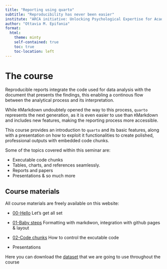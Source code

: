 ```yaml
---
title: "Reporting using quarto"
subtitle: "Reproducibility has never been easier"
institute: "ARCA initiative: Unlocking Psychological Expertise for Academic and Business Success"
author: "Ottavia M. Epifania"
format: 
  html:
    theme: minty
    self-contained: true
    toc: true
    toc-location: left
---
```


# The course

Reproducible reports integrate the code used for data analysis with the document that presents the findings, this enabling a continous flow between the analytical process and its interpretation.

While `R`Markdown undoubtely opened the way to this process, `quarto` represents the next generation, as it is even easier to use than `R`Markdown and includes new features, making the reporting process more accessible. 

This course provides an introduction to `quarto` and its basic features, along with a presentation on how to exploit it functionalities to create polished, professional outputs with embedded code chunks.

Some of the topics covered within this seminar are:

- Executable code chunks 
- Tables, charts, and references seamlessly.
- Reports and papers
- Presentations & so much more


## Course materials

All course materials are freely available on this website: 

- [00-Hello](slides/00-Hello/00-Hello.html) Let's get all set

- [01-Baby steps](slides/01-Baby-steps/01-Baby-steps.html) Formatting with markdwon, integration with github pages & layout

- [02-Code chunks](slides/02-Code-chunk/02-Code-chunk.html) How to control the excutable code

- Presentations

Here you can download the [dataset](data/dataset.csv) that we are going to use throughout the course 
